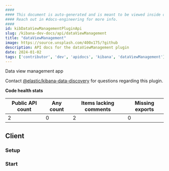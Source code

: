 ```yaml
---
####
#### This document is auto-generated and is meant to be viewed inside our experimental, new docs system.
#### Reach out in #docs-engineering for more info.
####
id: kibDataViewManagementPluginApi
slug: /kibana-dev-docs/api/dataViewManagement
title: "dataViewManagement"
image: https://source.unsplash.com/400x175/?github
description: API docs for the dataViewManagement plugin
date: 2024-01-02
tags: ['contributor', 'dev', 'apidocs', 'kibana', 'dataViewManagement']
---
```


Data view management app

Contact [@elastic/kibana-data-discovery](https://github.com/orgs/elastic/teams/kibana-data-discovery) for questions regarding this plugin.

**Code health stats**

| Public API count  | Any count | Items lacking comments | Missing exports |
|-------------------|-----------|------------------------|-----------------|
| 2 | 0 | 2 | 0 |

## Client

### Setup
<DocDefinitionList data={[dataViewManagementObj.client.setup]}/>

### Start
<DocDefinitionList data={[dataViewManagementObj.client.start]}/>

